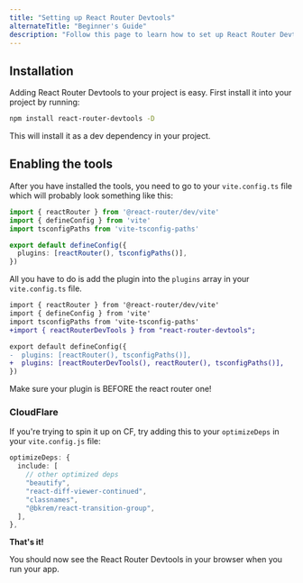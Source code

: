 ---
title: "Setting up React Router Devtools"
alternateTitle: "Beginner's Guide"
description: "Follow this page to learn how to set up React Router Devtools in your React Router project."
---



## Installation
Adding React Router Devtools to your project is easy. First install it into your project by running:

```bash
npm install react-router-devtools -D
```

This will install it as a dev dependency in your project.

## Enabling the tools

After you have installed the tools, you need to go to your `vite.config.ts` file which will probably look something like this:

```ts
import { reactRouter } from '@react-router/dev/vite'
import { defineConfig } from 'vite'
import tsconfigPaths from 'vite-tsconfig-paths'

export default defineConfig({
  plugins: [reactRouter(), tsconfigPaths()],
})

```

All you have to do is add the plugin into the `plugins` array in your `vite.config.ts` file.

```diff
import { reactRouter } from '@react-router/dev/vite'
import { defineConfig } from 'vite'
import tsconfigPaths from 'vite-tsconfig-paths'
+import { reactRouterDevTools } from "react-router-devtools";

export default defineConfig({
-  plugins: [reactRouter(), tsconfigPaths()],
+  plugins: [reactRouterDevTools(), reactRouter(), tsconfigPaths()],
})

```
<Warn title="Warning">
Make sure your plugin is BEFORE the react router one!
</Warn>

### CloudFlare

If you're trying to spin it up on CF, try adding this to your `optimizeDeps` in your `vite.config.js` file:
```ts
optimizeDeps: {
  include: [
    // other optimized deps
    "beautify",
    "react-diff-viewer-continued",
    "classnames",
    "@bkrem/react-transition-group",
  ],
},
```

**That's it!**

You should now see the React Router Devtools in your browser when you run your app.
